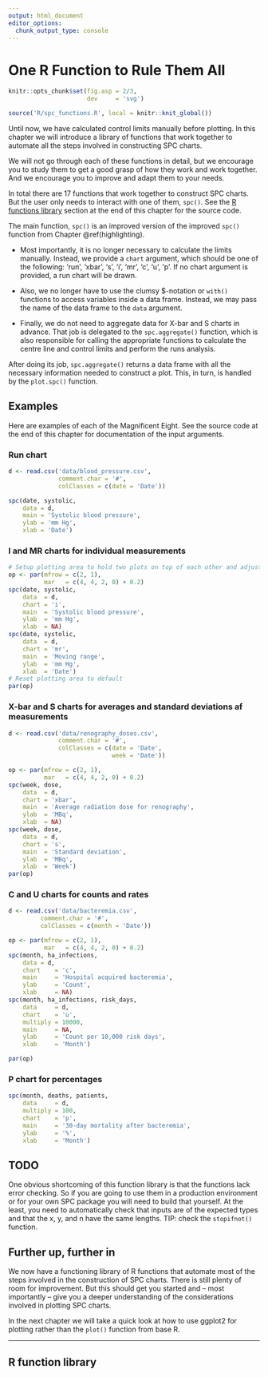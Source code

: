 ```yaml
---
output: html_document
editor_options: 
  chunk_output_type: console
---
```

# One R Function to Rule Them All {#r_function}

```r
knitr::opts_chunk$set(fig.asp = 2/3,
                      dev     = 'svg')

source('R/spc_functions.R', local = knitr::knit_global())
```

Until now, we have calculated control limits manually before plotting. In this chapter we will introduce a library of functions that work together to automate all the steps involved in constructing SPC charts.

We will not go through each of these functions in detail, but we encourage you to study them to get a good grasp of how they work and work together. And we encourage you to improve and adapt them to your needs. 

In total there are 17 functions that work together to construct SPC charts. But the user only needs to interact with one of them, `spc()`. See the [R functions library](#funs) section at the end of this chapter for the source code.

The main function, `spc()` is an improved version of the improved `spc()` function from Chapter \@ref(highlighting).

* Most importantly, it is no longer necessary to calculate the limits manually. Instead, we provide a `chart` argument, which should be one of the following: 'run', 'xbar', 's', 'i', 'mr', 'c', 'u', 'p'. If no chart argument is provided, a run chart will be drawn.

* Also, we no longer have to use the clumsy $-notation or `with()` functions to access variables inside a data frame. Instead, we may pass the name of the data frame to the `data` argument.

* Finally, we do not need to aggregate data for X-bar and S charts in advance. That job is delegated to the `spc.aggregate()` function, which is also responsible for calling the appropriate functions to calculate the centre line and control limits and perform the runs analysis.

After doing its job, `spc.aggregate()` returns a data frame with all the necessary information needed to construct a plot. This, in turn, is handled by the `plot.spc()` function.

## Examples

Here are examples of each of the Magnificent Eight. See the source code at the end of this chapter for documentation of the input arguments.

### Run chart

```r
d <- read.csv('data/blood_pressure.csv',
              comment.char = '#',
              colClasses = c(date = 'Date'))

spc(date, systolic,
    data = d,
    main = 'Systolic blood pressure',
    ylab = 'mm Hg',
    xlab = 'Date')
```

### I and MR charts for individual measurements

```r
# Setup plotting area to hold two plots on top of each other and adjust margins
op <- par(mfrow = c(2, 1),
          mar   = c(4, 4, 2, 0) + 0.2)
spc(date, systolic, 
    data  = d, 
    chart = 'i',
    main  = 'Systolic blood pressure',
    ylab  = 'mm Hg',
    xlab  = NA)
spc(date, systolic, 
    data  = d, 
    chart = 'mr',
    main  = 'Moving range',
    ylab  = 'mm Hg',
    xlab  = 'Date')
# Reset plotting area to default
par(op)
```

### X-bar and S charts for averages and standard deviations af measurements

```r
d <- read.csv('data/renography_doses.csv',
              comment.char = '#',
              colClasses = c(date = 'Date',
                             week = 'Date'))

op <- par(mfrow = c(2, 1),
          mar   = c(4, 4, 2, 0) + 0.2)
spc(week, dose,
    data  = d,
    chart = 'xbar',
    main  = 'Average radiation dose for renography',
    ylab  = 'MBq',
    xlab  = NA)
spc(week, dose,
    data  = d,
    chart = 's',
    main  = 'Standard deviation',
    ylab  = 'MBq',
    xlab  = 'Week')
par(op)
```

### C and U charts for counts and rates

```r
d <- read.csv('data/bacteremia.csv',
         comment.char = '#',
         colClasses = c(month = 'Date'))

op <- par(mfrow = c(2, 1),
          mar   = c(4, 4, 2, 0) + 0.2)
spc(month, ha_infections,
    data = d,
    chart    = 'c',
    main     = 'Hospital acquired bacteremia',
    ylab     = 'Count',
    xlab     = NA)
spc(month, ha_infections, risk_days,
    data     = d,
    chart    = 'u',
    multiply = 10000,
    main     = NA,
    ylab     = 'Count per 10,000 risk days',
    xlab     = 'Month')

par(op)
```

### P chart for percentages

```r
spc(month, deaths, patients,
    data     = d,
    multiply = 100,
    chart    = 'p',
    main     = '30-day mortality after bacteremia',
    ylab     = '%',
    xlab     = 'Month')
```

## TODO

One obvious shortcoming of this function library is that the functions lack error checking. So if you are going to use them in a production environment or for your own SPC package you will need to build that yourself. At the least, you need to automatically check that inputs are of the expected types and that the x, y, and n have the same lengths. TIP: check the `stopifnot()` function.

## Further up, further in

We now have a functioning library of R functions that automate most of the steps involved in the construction of SPC charts. There is still plenty of room for improvement. But this should get you started and -- most importantly -- give you a deeper understanding of the considerations involved in plotting SPC charts.

In the next chapter we will take a quick look at how to use ggplot2 for plotting rather than the `plot()` function from base R.

----

## R function library {- #funs}

```r
```

